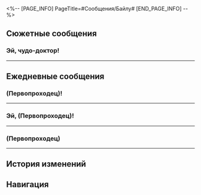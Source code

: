 <%-- [PAGE_INFO]
PageTitle=#Сообщения/Байлу#
[END_PAGE_INFO] --%>
{{Сообщение Инфобокс
|id          = 1211
|Изображение = Персонаж Байлу Иконка.png
|Тип         = Персонаж
|Отправитель = Байлу
|ПодписьСоо  = Пейте больше тёплой воды и меньше злитесь
|Фракция     = Лофу Сяньчжоу
}}

==Сюжетные сообщения==
===Эй, чудо-доктор!===
{{Сообщения
|условие_получения = 
|текст =
:'''(Первопроходец):''' Эй, чудо-доктор!
:{Выбор} Есть посылка.
:'''(Первопроходец):''' Для Банься есть посылка, было бы здорово открыть вместе.
:'''Байлу:''' Хорошо! Встретимся в Приюте звёздных яликов!
:'''Байлу:''' Банься наверняка не будет возражать, если мы откроем её подарок.
}}
----

==Ежедневные сообщения==
===(Первопроходец)!===
{{Сообщения
|условие_получения = 
|текст=
:'''Байлу:''' (Первопроходец)!
:'''Байлу:''' Я сделала большое открытие!
:{Выбор} Поведайте, чудо-доктор.
:'''(Первопроходец):''' Поведайте, чудо-доктор.
:'''Байлу:''' В общем.
:'''Байлу:''' Шашлычок из ягодного фазана
:'''Байлу:''' вегетарианский!
:{Выбор} Ясно.
::'''(Первопроходец):''' Понятно, чудесное открытие.
::'''(Первопроходец):''' Но что это значит?
::'''Байлу:''' Это значит...
:{Выбор} Что это?
::'''(Первопроходец):''' Что такое шашлычок из ягодного фазана?
::'''Байлу:''' Я думала, что это мясной шашлык, приготовленный из ягодного фазана.
::'''Байлу:''' Но оказалось, что это ягодный шашлычок!
::'''(Первопроходец):''' Ого!
:'''Байлу:''' Я могу есть его!
:'''Байлу:''' Ха-ха-ха-ха-ха
:{Выбор} Зачем ты говоришь это?
:'''(Первопроходец):''' Зачем ты говоришь это?
:'''(Первопроходец):''' [[Файл:Стикер ГПП 07 Пом-Пом 08.png|80px|&lbrack;Шок&rbrack;]]
:'''Байлу:''' Мне нравится сладкое, но я не ем сладкое мясо.
:'''Байлу:''' Поэтому, как бы заманчиво ни выглядел карамельный сироп медового цвета, покрывающий шашлык, я не осмеливалась его пробовать.
:'''Байлу:''' Но теперь всё изменилось.
:'''Байлу:''' Только посмотри на эти цвета...
:'''Байлу:''' Ах, я хочу есть.
:'''Байлу:''' Пойду куплю! Ха-ха-ха-ха
:'''Байлу:''' До встречи!
}}
----

===Эй, (Первопроходец)!===
{{Сообщения
|условие_получения = 
|текст=
:'''Байлу:''' Эй, (Первопроходец)!
:'''Байлу:''' Ты {{MC|ж=говорила|м=говорил}}, что тебя мучают кошмары?
:'''Байлу:''' Я составила для тебя план лечения!
:{Выбор} Спасибо.
::'''(Первопроходец):''' Спасибо, чудо-доктор!
::'''(Первопроходец):''' Ты мой спаситель!
::'''Байлу:''' Это моя работа!
::'''Байлу:''' Завтрак: тарелка супа, успокаивающего желудок, два кусочка картофельных оладий и палочка из теста, обжаренная во фритюре (с одним кусочком куриной голени на гриле).<br />Обед: половина котлеты из ароматного белого риса, тарелка тофу бабушки Чэнь, два клыкопирулета, большая чашка чая «Радость небожителя».<br />Ужин: порция генеральского бургера с телятиной на гриле, порция куриных крылышек, обжаренных во фритюре, две порции сырного картофеля фри.
:{Выбор} Я уже и {{MC|ж=забыла|м=забыл}}.
::'''(Первопроходец):''' Ох, я уже и {{MC|ж=забыла|м=забыл}}.
::'''(Первопроходец):''' Я не {{MC|ж=думала|м=думал}}, что ты запомнишь.
::'''Байлу:''' Ах.
::'''Байлу:''' Ты же ещё так {{MC|ж=молода|м=молод}}, откуда такая забывчивость.
::'''Байлу:''' Постой, мне нужно изменить лечение!
::'''Байлу:''' Завтрак: тарелка супа, успокаивающего желудок, два кусочка картофельных оладий и палочка из теста, обжаренная во фритюре (с одним кусочком куриной голени на гриле).<br />Обед: половина котлеты из ароматного белого риса, тарелка тофу бабушки Чэнь, два клыкопирулета, большая чашка чая «Радость небожителя».<br />Ужин: порция генеральского бургера с телятиной на гриле, порция куриных крылышек, обжаренных во фритюре, две порции сырного картофеля фри.<br />Перед сном: ореховая паста.
:'''Байлу:''' Не забудь принимать лекарство по расписанию!
:{Выбор} Это же просто план питания?
:'''(Первопроходец):''' Это же просто план питания?
:'''(Первопроходец):''' [[Файл:Стикер ГПП 07 Пом-Пом 07.png|80px|&lbrack;Недоумение&rbrack;]]
:'''Байлу:''' Кто из нас целитель, ты или я?
:'''Байлу:''' Это пищетерапия!
:'''Байлу:''' Гарантирую, ты будешь {{MC|ж=счастлива|м=счастлив}} целый день после лечения, а у счастливых людей не бывает кошмаров!
:'''Байлу:''' [[Файл:Стикер ГПП 07 Пом-Пом 06.png|80px|&lbrack;Одобрение&rbrack;]]
}}
----

===(Первопроходец)===
{{Сообщения
|условие_получения = 
|текст=
:'''Байлу:''' (Первопроходец)
:'''Байлу:''' Мне интересно.
:'''Байлу:''' Ты не знаешь, как можно стать выше?
:'''Байлу:''' Я не для себя, я для пациента спрашиваю.
:{Выбор} Кто из нас целитель?
::'''(Первопроходец):''' Кто из нас целитель?
::'''(Первопроходец):''' [[Файл:Стикер ГПП 07 Пом-Пом 07.png|80px|&lbrack;Недоумение&rbrack;]]
::'''Байлу:''' Хватит!
:{Выбор} Этот пациент...
::'''(Первопроходец):''' Этот пациент... ты?
::'''(Первопроходец):''' [[Файл:Стикер ГПП 07 Пом-Пом 07.png|80px|&lbrack;Недоумение&rbrack;]]
::'''Байлу:''' Не суй нос в чужое дело!
:'''Байлу:''' [[Файл:Стикер ГПП 07 Пом-Пом 04.png|80px|&lbrack;Отказ&rbrack;]]
:'''Байлу:''' Это я задаю вопросы! Отвечай!
:{Выбор} Больше тренироваться.
::'''(Первопроходец):''' Попробуй больше тренироваться.
::'''Байлу:''' Я пыталась, не помогает!
::'''Байлу:''' Я каждый день соперничаю в остроумии и доблести с целителями из Комиссии по алхимии.
::'''Байлу:''' Я сильно стараюсь.
:{Выбор} Ложиться спать раньше.
::'''(Первопроходец):''' Нужно ложиться и вставать пораньше.
::'''Байлу:''' Я пыталась! Не помогает!
::'''Байлу:''' У меня очень строгое расписание.
:{Выбор} Пить больше молока.
::'''(Первопроходец):''' Кажется, нужно пить больше молока...
::'''Байлу:''' Это миф! Я уже пыталась.
::'''Байлу:''' Я по три раза в день пью молоко.
:'''Байлу:''' И совсем не подросла!
:{Выбор} Ты уже всё перепробовала.
:'''(Первопроходец):''' Хм, кажется, ты уже всё перепробовала.
:'''Байлу:''' ...Нет.
:'''Байлу:''' Это пациент уже всё перепробовал!
:{Выбор} Да-да.
:'''(Первопроходец):''' Да-да.
:'''(Первопроходец):''' [[Файл:Стикер ГПП 07 Пом-Пом 03.png|80px|&lbrack;Сердечко&rbrack;]]
:'''Байлу:''' Хм.
:'''Байлу:''' Ла-ла-ла, я тебя игнорирую.
}}
----

==История изменений==
{{История изменений|3.5}}

==Навигация==
{{Сообщения Навбокс}}